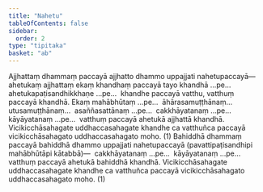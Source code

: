 ```yaml
---
title: "Nahetu"
tableOfContents: false
sidebar:
  order: 2
type: "tipitaka"
basket: "ab"
---
```



<DynamicBreadcrumb />

<Division number="22">

<Paragraph number="2801">
Ajjhattaṃ dhammaṃ paccayā ajjhatto dhammo uppajjati nahetupaccayā—  ahetukaṃ ajjhattaṃ ekaṃ khandhaṃ paccayā tayo khandhā …pe…  ahetukapaṭisandhikkhaṇe …pe…  khandhe paccayā vatthu, vatthuṃ paccayā khandhā. Ekaṃ mahābhūtaṃ …pe…  āhārasamuṭṭhānaṃ…  utusamuṭṭhānaṃ…  asaññasattānaṃ …pe…  cakkhāyatanaṃ …pe…  kāyāyatanaṃ …pe…  vatthuṃ paccayā ahetukā ajjhattā khandhā. Vicikicchāsahagate uddhaccasahagate khandhe ca vatthuñca paccayā vicikicchāsahagato uddhaccasahagato moho. (1)
</Paragraph>

<Paragraph number="2802">
Bahiddhā dhammaṃ paccayā bahiddhā dhammo uppajjati nahetupaccayā (pavattipaṭisandhipi mahābhūtāpi kātabbā)—  cakkhāyatanaṃ …pe…  kāyāyatanaṃ …pe…  vatthuṃ paccayā ahetukā bahiddhā khandhā. Vicikicchāsahagate uddhaccasahagate khandhe ca vatthuñca paccayā vicikicchāsahagato uddhaccasahagato moho. (1)
</Paragraph>
</Division>